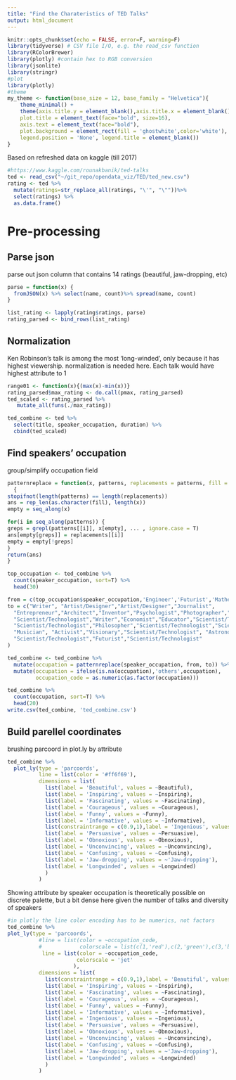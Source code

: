 ```yaml
---
title: "Find the Charateristics of TED Talks"
output: html_document
---
```


```r
knitr::opts_chunk$set(echo = FALSE, error=F, warning=F)
library(tidyverse) # CSV file I/O, e.g. the read_csv function
library(RColorBrewer)
library(plotly) #contain hex to RGB conversion
library(jsonlite)
library(stringr)
#plot
library(plotly)
#theme
my_theme <- function(base_size = 12, base_family = "Helvetica"){
    theme_minimal() +
    theme(axis.title.y = element_blank(),axis.title.x = element_blank(),
    plot.title = element_text(face="bold", size=16),
    axis.text = element_text(face="bold"),
    plot.background = element_rect(fill = 'ghostwhite',color='white'),
    legend.position = 'None', legend.title = element_blank())
}

```

Based on refreshed data on kaggle (till 2017)

```r
#https://www.kaggle.com/rounakbanik/ted-talks
ted <- read_csv("~/git_repo/opendata_viz/TED/ted_new.csv")
rating <- ted %>%
  mutate(ratings=str_replace_all(ratings, "\'", "\""))%>%
  select(ratings) %>% 
  as.data.frame()
```
# Pre-processing

## Parse json
parse out json column that contains 14 ratings (beautiful, jaw-dropping, etc)

```r
parse = function(x) {
  fromJSON(x) %>% select(name, count)%>% spread(name, count)
}
```


```r
list_rating <- lapply(rating$ratings, parse)
rating_parsed <- bind_rows(list_rating)
```

## Normalization
Ken Robinson's talk is among the most 'long-winded', only because it has highest viewership. normalization is needed here. Each talk would have highest attribute to 1

```r
range01 <- function(x){(max(x)-min(x))}
rating_parsed$max_rating <- do.call(pmax, rating_parsed)
ted_scaled <- rating_parsed %>%
   mutate_all(funs(./max_rating))

ted_combine <- ted %>%
  select(title, speaker_occupation, duration) %>%
  cbind(ted_scaled)

```

## Find speakers' occupation
group/simplify occupation field
```r
patternreplace = function(x, patterns, replacements = patterns, fill = NA, ...)
  {
stopifnot(length(patterns) == length(replacements))
ans = rep_len(as.character(fill), length(x))    
empty = seq_along(x)

for(i in seq_along(patterns)) {
greps = grepl(patterns[[i]], x[empty], ... , ignore.case = T)
ans[empty[greps]] = replacements[[i]]  
empty = empty[!greps]
}
return(ans)
}
```


```r
top_occupation <- ted_combine %>%
  count(speaker_occupation, sort=T) %>%
  head(30)

from = c(top_occupation$speaker_occupation,'Engineer','Futurist','Mathematician')
to = c("Writer", "Artist/Designer","Artist/Designer","Journalist",
  "Entrepreneur","Architect","Inventor","Psychologist","Photographer","Filmmaker",
  "Scientist/Technologist","Writer","Economist","Educator","Scientist/Technologist",
  "Scientist/Technologist","Philosopher","Scientist/Technologist","Scientist/Technologist",
  "Musician", "Activist","Visionary","Scientist/Technologist", "Astronomer", "Behavioral economist","Artist/Designer", "Historian","Scientist/Technologist","Philanthropist","Writer",
  "Scientist/Technologist","Futurist","Scientist/Technologist"
)

ted_combine <- ted_combine %>%
  mutate(occupation = patternreplace(speaker_occupation, from, to)) %>%
  mutate(occupation = ifelse(is.na(occupation),'others',occupation),
         occupation_code = as.numeric(as.factor(occupation)))
```

```r
ted_combine %>%
  count(occupation, sort=T) %>%
  head(20)
write.csv(ted_combine, 'ted_combine.csv')
```

## Build parellel coordinates
brushing parcoord in plot.ly by attribute

```r
ted_combine %>%
  plot_ly(type = 'parcoords',
          line = list(color = '#ff6f69'),
          dimensions = list(
            list(label = 'Beautiful', values = ~Beautiful),
            list(label = 'Inspiring', values = ~Inspiring),
            list(label = 'Fascinating', values = ~Fascinating),
            list(label = 'Courageous', values = ~Courageous),
            list(label = 'Funny', values = ~Funny),
            list(label = 'Informative', values = ~Informative),
            list(constraintrange = c(0.9,1),label = 'Ingenious', values = ~Ingenious),
            list(label = 'Persuasive', values = ~Persuasive),
            list(label = 'Obnoxious', values = ~Obnoxious),
            list(label = 'Unconvincing', values = ~Unconvincing),
            list(label = 'Confusing', values = ~Confusing),
            list(label = 'Jaw-dropping', values = ~'Jaw-dropping'),
            list(label = 'Longwinded', values = ~Longwinded)
            )
          )
```

Showing attribute by speaker occupation is theoretically possible on discrete palette, but a bit dense here given the number of talks and diversity of speakers
```r
#in plotly the line color encoding has to be numerics, not factors
ted_combine %>%
plot_ly(type = 'parcoords',
          #line = list(color = ~occupation_code,
          #            colorscale = list(c(1,'red'),c(2,'green'),c(3,'blue'))),
           line = list(color = ~occupation_code,
                      colorscale = 'jet'
                     ),
          dimensions = list(
            list(constraintrange = c(0.9,1),label = 'Beautiful', values = ~Beautiful),
            list(label = 'Inspiring', values = ~Inspiring),
            list(label = 'Fascinating', values = ~Fascinating),
            list(label = 'Courageous', values = ~Courageous),
            list(label = 'Funny', values = ~Funny),
            list(label = 'Informative', values = ~Informative),
            list(label = 'Ingenious', values = ~Ingenious),
            list(label = 'Persuasive', values = ~Persuasive),
            list(label = 'Obnoxious', values = ~Obnoxious),
            list(label = 'Unconvincing', values = ~Unconvincing),
            list(label = 'Confusing', values = ~Confusing),
            list(label = 'Jaw-dropping', values = ~'Jaw-dropping'),
            list(label = 'Longwinded', values = ~Longwinded)
            )
          )

```

